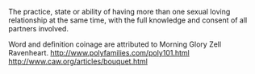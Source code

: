 {{rfd}}
The practice, state or ability of having more than one sexual loving relationship at the same time, with the full knowledge and consent of all partners involved.

Word and definition coinage are attributed to Morning Glory Zell Ravenheart.
http://www.polyfamilies.com/poly101.html
http://www.caw.org/articles/bouquet.html